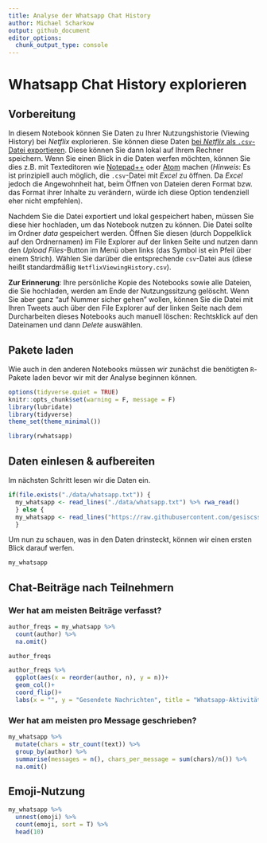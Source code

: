 ```yaml
---
title: Analyse der Whatsapp Chat History
author: Michael Scharkow
output: github_document
editor_options: 
  chunk_output_type: console
---
```


# Whatsapp Chat History explorieren

## Vorbereitung

In diesem Notebook können Sie Daten zu Ihrer Nutzungshistorie (Viewing History) bei *Netflix* explorieren. Sie können diese Daten [bei *Netflix* als `.csv`-Datei exportieren](https://www.netflix.com/viewingactivity). Diese können Sie dann lokal auf Ihrem Rechner speichern. Wenn Sie einen Blick in die Daten werfen möchten, können Sie dies z.B. mit Texteditoren wie [Notepad++](https://notepad-plus-plus.org/) oder [Atom](https://atom.io/) machen (*Hinweis*: Es ist prinzipiell auch möglich, die `.csv`-Datei mit *Excel* zu öffnen. Da *Excel* jedoch die Angewohnheit hat, beim Öffnen von Dateien deren Format bzw. das Format ihrer Inhalte zu verändern, würde ich diese Option tendenziell eher nicht empfehlen).

Nachdem Sie die Datei exportiert und lokal gespeichert haben, müssen Sie diese hier hochladen, um das Notebook nutzen zu können. Die Datei sollte im Ordner *data* gespeichert werden. Öffnen Sie diesen (durch Doppelklick auf den Ordnernamen) im File Explorer auf der linken Seite und nutzen dann den *Upload Files*-Button im Menü oben links (das Symbol ist ein Pfeil über einem Strich). Wählen Sie darüber die entsprechende `csv`-Datei aus (diese heißt standardmäßig `NetflixViewingHistory.csv`).

**Zur Erinnerung**: Ihre persönliche Kopie des Notebooks sowie alle Dateien, die Sie hochladen, werden am Ende der Nutzungssitzung gelöscht. Wenn Sie aber ganz "auf Nummer sicher gehen" wollen, können Sie die Datei mit Ihren Tweets auch über den File Explorer auf der linken Seite nach dem Durcharbeiten dieses Notebooks auch manuell löschen: Rechtsklick auf den Dateinamen und dann *Delete* auswählen.

## Pakete laden

Wie auch in den anderen Notebooks müssen wir zunächst die benötigten `R`-Pakete laden bevor wir mit der Analyse beginnen können.

```r
options(tidyverse.quiet = TRUE)
knitr::opts_chunk$set(warning = F, message = F)
library(lubridate)
library(tidyverse)
theme_set(theme_minimal())

library(rwhatsapp)
```

## Daten einlesen & aufbereiten

Im nächsten Schritt lesen wir die Daten ein.

```r
if(file.exists("./data/whatsapp.txt")) {
  my_whatsapp <- read_lines("./data/whatsapp.txt") %>% rwa_read()
  } else {
  my_whatsapp <- read_lines("https://raw.githubusercontent.com/gesiscss/WhatsR/master/inst/germaniosampm.txt") %>% rwa_read()
  }
```

Um nun zu schauen, was in den Daten drinsteckt, können wir einen ersten Blick darauf werfen.

```r
my_whatsapp
```

## Chat-Beiträge nach Teilnehmern

### Wer hat am meisten Beiträge verfasst?

```r
author_freqs = my_whatsapp %>% 
  count(author) %>%
  na.omit()

author_freqs  
```

```r
author_freqs %>% 
  ggplot(aes(x = reorder(author, n), y = n))+
  geom_col()+
  coord_flip()+
  labs(x = "", y = "Gesendete Nachrichten", title = "Whatsapp-Aktivitäten nach Teilnehmerin")
```


### Wer hat am meisten pro Message geschrieben?

```r
my_whatsapp %>% 
  mutate(chars = str_count(text)) %>% 
  group_by(author) %>% 
  summarise(messages = n(), chars_per_message = sum(chars)/n()) %>% 
  na.omit()
```


## Emoji-Nutzung

```r
my_whatsapp %>% 
  unnest(emoji) %>% 
  count(emoji, sort = T) %>% 
  head(10)
```

